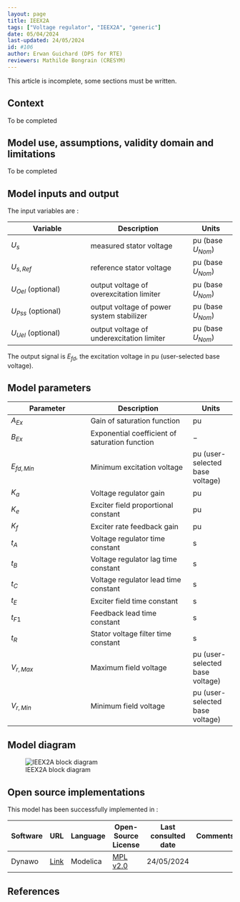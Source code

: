 ```yaml
---
layout: page
title: IEEX2A
tags: ["Voltage regulator", "IEEX2A", "generic"]
date: 05/04/2024
last-updated: 24/05/2024
id: #106
author: Erwan Guichard (DPS for RTE)
reviewers: Mathilde Bongrain (CRESYM)
---
```


This article is incomplete, some sections must be written.

## Context

To be completed

## Model use, assumptions, validity domain and limitations

To be completed

## Model inputs and output

The input variables are :

| Variable | Description | Units |
|-----------|--------------| ------|
|$U_s$ |measured stator voltage | $\text{pu}$ (base $U_{Nom}$)|
|$U_{s,Ref}$ |reference stator voltage|$\text{pu}$ (base $U_{Nom}$)|
|$U_{Oel}$ (optional) |output voltage of overexcitation limiter|$\text{pu}$ (base $U_{Nom}$)|
|$U_{Pss}$ (optional) |output voltage of power system stabilizer|$\text{pu}$ (base $U_{Nom}$)|
|$U_{Uel}$ (optional) |output voltage of underexcitation limiter|$\text{pu}$ (base $U_{Nom}$)|

The output signal is $E_{fd}$, the excitation voltage in $\text{pu}$ (user-selected base voltage).

## Model parameters

| Parameter | Description | Units |
|-----------|--------------| ------|
|$A_{Ex}$ |Gain of saturation function|$\text{pu}$|
|$B_{Ex}$ |Exponential coefficient of saturation function|$-$|
|$E_{fd,Min}$ |Minimum excitation voltage|$\text{pu}$ (user-selected base voltage)|
|$K_a$ |Voltage regulator gain|$\text{pu}$|
|$K_e$ |Exciter field proportional constant|$\text{pu}$|
|$K_f$ |Exciter rate feedback gain|$\text{pu}$|
|$t_A$ |Voltage regulator time constant|$\text{s}$|
|$t_B$ |Voltage regulator lag time constant|$\text{s}$|
|$t_C$ |Voltage regulator lead time constant|$\text{s}$|
|$t_E$ |Exciter field time constant|$\text{s}$|
|$t_{F1}$ |Feedback lead time constant|$\text{s}$|
|$t_R$ |Stator voltage filter time constant|$\text{s}$|
|$V_{r,Max}$ |Maximum field voltage|$\text{pu}$ (user-selected base voltage)|
|$V_{r,Min}$ |Minimum field voltage|$\text{pu}$ (user-selected base voltage)|

## Model diagram

![IEEX2A block diagram](IEEX2A.drawio.svg){#fig-ieex2a-diagram}

## Open source implementations

This model has been successfully implemented in :

| Software      | URL | Language | Open-Source License | Last consulted date | Comments |
| ------------- | --- | -------- | ------------------- | ------------------- | -------- |
| Dynawo | [Link](https://github.com/dynawo/dynawo) | Modelica | [MPL v2.0](https://www.mozilla.org/en-US/MPL/2.0/)  | 24/05/2024 |  |

## References

::: {#refs}
::: 

